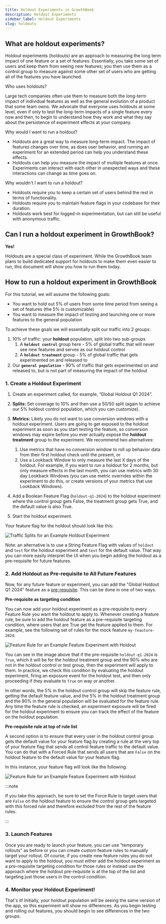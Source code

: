 ```yaml
---
title: Holdout Experiments in GrowthBook
description: Holdout Experiments
sidebar_label: Holdout Experiments
slug: holdouts
---
```


## What are holdout experiments?

Holdout experiments (holdouts) are an approach to measuring the long term impact of one feature or a set of features. Essentially, you take some set of users and keep them from seeing new features; you then use them as a control group to measure against some other set of users who are getting all of the features you have launched.

Who uses holdouts?

Large tech companies often use them to measure both the long-term impact of individual features as well as the general evolution of a product that some team owns. We advocate that everyone uses holdouts at some level, even if only to test the long-term impacts of a single feature every now and then, to begin to understand how they work and what they say about the persistence of experiment effects at your company.

Why would I want to run a holdout?

- Holdouts are a great way to measure long-term impact. The impact of features changes over time, as does user behavior, and running an experiment for an extended period can help you understand these effects.
- Holdouts can help you measure the impact of multiple features at once. Experiments can interact with each other in unexpected ways and these interactions can change as time goes on.

Why wouldn't I want to run a holdout?

- Holdouts require you to keep a certain set of users behind the rest in terms of functionality.
- Holdouts require you to maintain feature flags in your codebase for their duration.
- Holdouts work best for logged-in experimentation, but can still be useful with anonymous traffic.

## Can I run a holdout experiment in GrowthBook?

**Yes!**

Holdouts are a special class of experiment. While the GrowthBook team plans to build dedicated support for holdouts to make them even easier to run, this document will show you how to run them today.

## How to run a holdout experiment in GrowthBook

For this tutorial, we will assume the following goals:

- You want to hold out 5% of users from some time period from seeing a set of features (the 5% is customizable)
- You want to measure the impact of testing and launching one or more features to the general population

To achieve these goals we will essentially split our traffic into 2 groups:

1. 10% of traffic: your **holdout** population, split into two sub-groups
   1. A **`holdout control`** group here - 5% of global traffic that will never see new features and serves as our holdout control
   2. A **`holdout treatment`** group - 5% of global traffic that gets experimented on and released to
2. Our **`general population`** - 90% of traffic that gets experimented on and released to, but is not part of measuring the impact of the holdout

### 1. Create a Holdout Experiment

1. Create an experiment called, for example, ”Global Holdout Q1 2024”.
2. **Splits:** Set coverage to 10% and then use a 50/50 split (again to achieve our 5% holdout control population, which you can customize).

3. **Metrics:** Likely you do not want to use conversion windows with a holdout experiment. Users are going to get exposed to the holdout experiment as soon as you start testing the feature, so conversion windows may expire before you ever actually expose the **holdout treatment** group to the experiment. We recommend two alternatives:
   1. Use metrics that have no conversion window to roll up behavior data from their first holdout check until the present, or
   2. Use a Lookback Window to only measure the last X days of the holdout. For example, if you want to run a holdout for 2 months, but only measure effects in the last month, you can use metrics with 30 day Lookback Windows (you can use metric overrides within the experiment to do this, or create versions of your metrics that use Lookback Windows).
4. Add a Boolean Feature Flag (`holdout-q1-2024`) to the holdout experiment where the control group gets False, the treatment group gets True, and the default value is also True.
5. Start the holdout experiment.

Your feature flag for the holdout should look like this:

<div style={{display: 'flex', justifyContent: 'center', width: '100%'}}>
<img src="/images/statistics/holdout-splits.png" alt="Traffic Splits for an Example Holdout Experiment" style={{ width: 800, margin: "0 auto" }} />
</div>

Note: an alternative is to use a String Feature Flag with values of `holdout` and `test` for the holdout experiment and `test` for the default value. That way you can more easily interpret the UI when you begin adding the holdout as a pre-requisite for future features.

### 2. Add Holdout as Pre-requisite to All Future Features

Now, for any future feature or experiment, you can add the "Global Holdout Q1 2024" feature as a [pre-requisite](https://docs.growthbook.io/features/prerequisites). This can be done in one of two ways.

**Pre-requisite as targeting condition**

You can now add your holdout experiment as a pre-requisite to every Feature Rule you want the holdout to apply to. Whenever creating a feature rule, be sure to add the holdout feature as a pre-requisite targeting condition, where users that are True get the feature applied to them. For example, see the following set of rules for the mock feature `my-feauture-2024`:

<div style={{display: 'flex', justifyContent: 'center', width: '100%'}}>
<img src="/images/statistics/holdout-targeting.png" alt="Feature Rule for an Example Feature Experiment with Holdout" style={{ width: 800 }} />
</div>

You can see in the image above that if the pre-requisite `holdout-q1-2024` is `True`, which it will be for the holdout treatment group and the 90\% who are not in the holdout control or test group, then the experiment will apply to them. In practice, we check this condition by evaluating the holdout experiment, firing an exposure event for the holdout test, and then only proceeding if they evaluate to `True` on way or another.

In other words, the 5\% in the holdout control group will skip the feature rule, getting the default feature value, and the 5\% in the holdout treatment group and the 90\% in the general population will be evaluated for the feature rule. Any time the feature rule is checked, an experiment exposure will be fired for the holdout experiment to ensure you can track the effect of the feature on the holdout population.

**Pre-requisite rule at top of rule list**

A second option is to ensure that every user in the holdout control group gets the default value for your feature flag by creating a rule at the very top of your feature flag that sends all control feature traffic to the default value. You can do that with a Forced Rule that sends all users that are `False` on the holdout feature to the default value for your feature flag.

In this instance, your feature flag will look like the following:

<div style={{display: 'flex', justifyContent: 'center', width: '100%'}}>
<img src="/images/statistics/holdout-rule.png" alt="Feature Rule for an Example Feature Experiment with Holdout" style={{ width: 800 }} />
</div>

:::note

If you take this approach, be sure to set the Force Rule to target users that are `False` on the holdout feature to ensure the control group gets targeted with this forced rule and therefore excluded from the rest of the feature rules.

:::

### 3. Launch Features

Once you are ready to launch your feature, you can use "temporary rollouts" as before or you can create custom feature rules to manually target your rollout. Of course, if you create new feature rules you do not want to apply to the holdout, you must either add the holdout experiment as a pre-requisite targeting condition for those rules or instead use the approach where the holdout pre-requisite is at the top of the list and targeting just those users in the control condition.

### 4. Monitor your Holdout Experiment!

That's it! Initially, your holdout population will be seeing the same version of the app, so this experiment will show no differences. As you begin testing and rolling out features, you should begin to see differences in the two groups.
